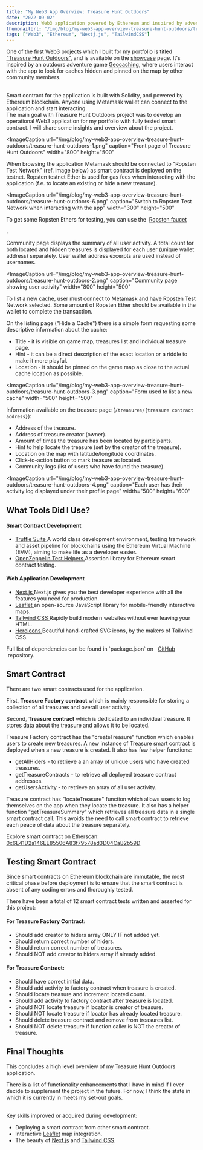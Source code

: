 ```yaml
---
title: "My Web3 App Overview: Treasure Hunt Outdoors"
date: "2022-09-02"
description: Web3 application powered by Ethereum and inspired by adventure game Geocaching, where community can look for caches pinned on the game map or create new challanges for other adventure enthusiasts.
thumbnailUrl: "/img/blog/my-web3-app-overview-treasure-hunt-outdoors/treasure-hunt-outdoors-1.png"
tags: ["Web3", "Ethereum", "Nextj.js", "TailwindCSS"]
---
```


One of the first Web3 projects which I built for my portfolio is titled [“Treasure Hunt Outdoors”](https://treasure-hunt-outdoors.dovydas.io), and is available on the [showcase](/showcase) page.
It's inspired by an outdoors adventure game <a href="https://www.geocaching.com" target="_blank">Geocaching</a>, where users interact with the app to look for caches hidden and pinned on the map by other community members.

<br />
Smart contract for the application is built with Solidity, and powered by Ethereum
blockchain. Anyone using Metamask wallet can connect to the application and start
interacting.

<br />
The main goal with Treasure Hunt Outdoors project was to develop an operational Web3
application for my portfolio with fully tested smart contract. I will share some
insights and overview about the project.

<ImageCaption
  url="/img/blog/my-web3-app-overview-treasure-hunt-outdoors/treasure-hunt-outdoors-1.png"
  caption="Front page of Treasure Hunt Outdoors"
  width="800"
  height="500"
></ImageCaption>

When browsing the application Metamask should be connected to "Ropsten Test Network" (ref. image below) as smart contract is deployed on the testnet.
Ropsten testnet Ether is used for gas fees when interacting with the application
(f.e. to locate an existing or hide a new treasure).

<ImageCaption
  url="/img/blog/my-web3-app-overview-treasure-hunt-outdoors/treasure-hunt-outdoors-6.png"
  caption="Switch to Ropsten Test Network when interacting with the app"
  width="300"
  height="500"
></ImageCaption>

<InformationalText>
  To get some Ropsten Ethers for testing, you can use the&nbsp;
  <a href="https://www.ropstenfaucet.xyz" target="_blank">
    Ropsten faucet
  </a>
  <p>.</p>
</InformationalText>

Community page displays the summary of all user activity.
A total count for both located and hidden treasures is displayed for each user (unique wallet address) separately.
User wallet address excerpts are used instead of usernames.

<ImageCaption
  url="/img/blog/my-web3-app-overview-treasure-hunt-outdoors/treasure-hunt-outdoors-2.png"
  caption="Community page showing user activity"
  width="800"
  height="500"
></ImageCaption>

To list a new cache, user must connect to Metamask and have Ropsten Test Network selected. Some amount of Ropsten Ether should be available in the wallet to complete the transaction.

On the listing page ("Hide a Cache") there is a simple form requesting some descriptive information about the cache:

- Title - it is visible on game map, treasures list and individual treasure page.
- Hint - it can be a direct description of the exact location or a riddle to make it more playful.
- Location - it should be pinned on the game map as close to the actual cache location as possible.

<ImageCaption
  url="/img/blog/my-web3-app-overview-treasure-hunt-outdoors/treasure-hunt-outdoors-3.png"
  caption="Form used to list a new cache"
  width="500"
  height="500"
></ImageCaption>

Information available on the treasure page (`/treasures/{treasure contract address}`):

- Address of the treasure.
- Address of treasure creator (owner).
- Amount of times the treasure has been located by participants.
- Hint to help locate the treasure (set by the creator of the treasure).
- Location on the map with latitude/longitude coordinates.
- Click-to-action button to mark treasure as located.
- Community logs (list of users who have found the treasure).

<ImageCaption
  url="/img/blog/my-web3-app-overview-treasure-hunt-outdoors/treasure-hunt-outdoors-4.png"
  caption="Each user has their activity log displayed under their profile page"
  width="500"
  height="600"
></ImageCaption>

## What Tools Did I Use?

#### Smart Contract Development

- <a href="https://trufflesuite.com" target="_blank">
    Truffle Suite
  </a>
  A world class development environment, testing framework and asset pipeline for
  blockchains using the Ethereum Virtual Machine (EVM), aiming to make life as a
  developer easier.

- <a href="https://docs.openzeppelin.com/test-helpers" target="_blank">
    OpenZeppelin Test Helpers
  </a>
  Assertion library for Ethereum smart contract testing.

#### Web Application Development

- <a href="https://nextjs.org/" target="_blank">
    Next.js
  </a>
  Next.js gives you the best developer experience with all the features you need
  for production.

- <a href="https://leafletjs.com" target="_blank">
    Leaflet
  </a>
  an open-source JavaScript library for mobile-friendly interactive maps.

- <a href="https://tailwindcss.com" target="_blank">
    Tailwind CSS
  </a>
  Rapidly build modern websites without ever leaving your HTML.

- <a href="https://heroicons.com" target="_blank">
    Heroicons
  </a>
  Beautiful hand-crafted SVG icons, by the makers of Tailwind CSS.

<InformationalText>
  Full list of dependencies can be found in `package.json` on
  &nbsp;
  <a href="https://github.com/dovydinho/treasure-hunt-outdoors" target="_blank">
    GitHub
  </a>
  &nbsp;repository.
</InformationalText>

## Smart Contract

There are two smart contracts used for the application.

First, **Treasure Factory contract** which is mainly responsible for storing a collection of all treasures and overall user activity.

Second, **Treasure contract** which is dedicated to an individual treasure. It stores data about the treasure and allows it to be located.

Treasure Factory contract has the "createTreasure" function which enables users to create new treasures.
A new instance of Treasure smart contract is deployed when a new treasure is created.
It also has few helper functions:

- getAllHiders - to retrieve a an array of unique users who have created treasures.
- getTreasureContracts - to retrieve all deployed treasure contract addresses.
- getUsersActivity - to retrieve an array of all user activity.

Treasure contract has "locateTreasure" function which allows users to log themselves on the app when they locate the treasure.
It also has a helper function "getTreasureSummary" which retrieves all treasure data in a single smart contract call.
This avoids the need to call smart contract to retrieve each peace of data about the treasure separately.

<InformationalText>
  Explore smart contract on Etherscan:&nbsp;
  <a
    href="https://ropsten.etherscan.io/address/0x6E41D2a146EE85506A83f79578ad3D04CaB2b59D"
    target="_blank"
  >
    0x6E41D2a146EE85506A83f79578ad3D04CaB2b59D
  </a>
</InformationalText>

## Testing Smart Contract

Since smart contracts on Ethereum blockchain are immutable, the most critical phase before deployment is to ensure that the smart contract is absent of any coding errors and thoroughly tested.

There have been a total of 12 smart contract tests written and asserted for this project:

#### For Treasure Factory Contract:

- Should add creator to hiders array ONLY IF not added yet.
- Should return correct number of hiders.
- Should return correct number of treasures.
- Should NOT add creator to hiders array if already added.

#### For Treasure Contract:

- Should have correct initial data.
- Should add activity to factory contract when treasure is created.
- Should locate treasure and increment located count.
- Should add activity to factory contract after treasure is located.
- Should NOT locate treasure if locator is creator of treasure.
- Should NOT locate treasure if locator has already located treasure.
- Should delete treasure contract and remove from treasures list.
- Should NOT delete treasure if function caller is NOT the creator of treasure.

## Final Thoughts

This concludes a high level overview of my Treasure Hunt Outdoors application.

There is a list of functionality enhancements that I have in mind if I ever decide to supplement the project in the future.
For now, I think the state in which it is currently in meets my set-out goals.

<br />
Key skills improved or acquired during development:

- Deploying a smart contract from other smart contract.
- Interactive <a href="https://leafletjs.com" target="_blank">Leaflet</a> map integration.
- The beauty of <a href="https://nextjs.org/" target="_blank">Next.js</a> and <a href="https://tailwindcss.com" target="_blank">Tailwind CSS</a>.
